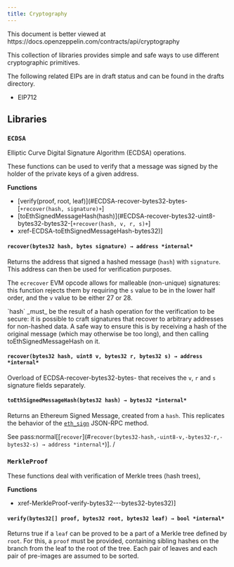 ```yaml
---
title: Cryptography
---
```


<Callout>
This document is better viewed at https://docs.openzeppelin.com/contracts/api/cryptography
</Callout>

This collection of libraries provides simple and safe ways to use different cryptographic primitives.

The following related EIPs are in draft status and can be found in the drafts directory.

* EIP712

## Libraries

### ``ECDSA``

Elliptic Curve Digital Signature Algorithm (ECDSA) operations.

These functions can be used to verify that a message was signed by the holder
of the private keys of a given address.

**Functions**

* [verify(proof, root, leaf)](#ECDSA-recover-bytes32-bytes-[`+recover(hash, signature)+`]
* [toEthSignedMessageHash(hash)](#ECDSA-recover-bytes32-uint8-bytes32-bytes32-[`+recover(hash, v, r, s)+`]
* xref-ECDSA-toEthSignedMessageHash-bytes32)]

#### `recover(bytes32 hash, bytes signature) → address *internal*`

Returns the address that signed a hashed message (`hash`) with
`signature`. This address can then be used for verification purposes.

The `ecrecover` EVM opcode allows for malleable (non-unique) signatures:
this function rejects them by requiring the `s` value to be in the lower
half order, and the `v` value to be either 27 or 28.

<Callout type='warn'>
`hash` _must_ be the result of a hash operation for the
</Callout>
verification to be secure: it is possible to craft signatures that
recover to arbitrary addresses for non-hashed data. A safe way to ensure
this is by receiving a hash of the original message (which may otherwise
be too long), and then calling toEthSignedMessageHash on it.

#### `recover(bytes32 hash, uint8 v, bytes32 r, bytes32 s) → address *internal*`

Overload of ECDSA-recover-bytes32-bytes- that receives the `v`,
`r` and `s` signature fields separately.

#### `toEthSignedMessageHash(bytes32 hash) → bytes32 *internal*`

Returns an Ethereum Signed Message, created from a `hash`. This
replicates the behavior of the
[`eth_sign`](https://github.com/ethereum/wiki/wiki/JSON-RPC#eth_sign)
JSON-RPC method.

See pass:normal[[``recover``](#`recover(bytes32-hash,-uint8-v,-bytes32-r,-bytes32-s) → address *internal*`)].
/

### ``MerkleProof``

These functions deal with verification of Merkle trees (hash trees),

**Functions**

* xref-MerkleProof-verify-bytes32---bytes32-bytes32)]

#### `verify(bytes32[] proof, bytes32 root, bytes32 leaf) → bool *internal*`

Returns true if a `leaf` can be proved to be a part of a Merkle tree
defined by `root`. For this, a `proof` must be provided, containing
sibling hashes on the branch from the leaf to the root of the tree. Each
pair of leaves and each pair of pre-images are assumed to be sorted.
